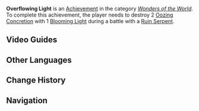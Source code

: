 {{Achievement Infobox
|title        = 
|id           = 82127
|order id     = 2127
|category     = Wonders of the World
|description  = Destroy 2 [[Oozing Concretions]] with 1 [[Blooming Light]] during a battle against the [[Ruin Serpent]].
|requirements = 
|primogems    = 5
|tracking     = 
|hidden       = 1
|type         = Boss
|topic        = Ruin Serpent
}}
'''Overflowing Light''' is an [[Achievement]] in the category ''[[Wonders of the World]]''. To complete this achievement, the player needs to destroy 2 [[Oozing Concretion]] with 1 [[Blooming Light]] during a battle with a [[Ruin Serpent]].
<!--
==Trivia==
-->
==Video Guides==
{{EVT
|video1   = r3zSk7PRDjE
|caption1 = "Overflowing Light" Hidden Achievement

|video2   = https://youtu.be/__4FGt89Qy8
|caption2 = Overflowing Light Guide
}}

==Other Languages==
{{Other Languages|default_hidden=1
|en      = Overflowing Light
|zhs     = 光之流溢
|zhs_rm  = Guāng zhī Liúyì
|zht     = 光之流溢
|zht_rm  = Guāng zhī Liúyì
|ja      = 溢れ出す光
|ja_rm   = Afure-dasu Hikari
|ko      = 빛의 흐름
|ko_rm   = Bit-ui Heureum
|es      = Luz desbordante
|fr      = Lumière débordante
|ru      = Разливающийся свет
|th      = แสงสว่างที่ล้นเอ่อ
|th_rm   = 
|vi      = Dòng Chảy Ánh Sáng
|de      = Lichtfluss
|id      = "Siiilau Men!"
|pt      = Luz Transbordante
}}

==Change History==
{{Change History|2.6}}
<!--
==References==
{{Reflist}}
-->
==Navigation==
{{Achievement Navbox|Wonders of the World|Boss}}